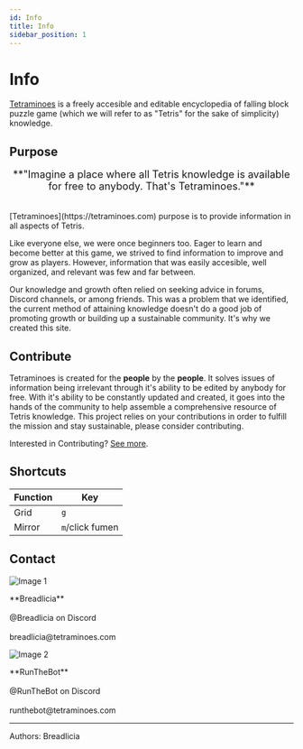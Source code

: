 ```yaml
---
id: Info
title: Info
sidebar_position: 1
---
```


# Info

[Tetraminoes](https://tetraminoes.com) is a freely accesible and editable encyclopedia of falling block puzzle game (which we will refer to as "Tetris" for the sake of simplicity) knowledge.

## Purpose

<center>
<font size="+1">**"Imagine a place where all Tetris knowledge is available for free to anybody. That's Tetraminoes."**</font>
</center>
<br></br>
[Tetraminoes](https://tetraminoes.com) purpose is to provide information in all aspects of Tetris. 

Like everyone else, we were once beginners too. Eager to learn and become better at this game, we strived to find information to improve and grow as players. However, information that was easily accesible, well organized, and relevant was few and far between. 

Our knowledge and growth often relied on seeking advice in forums, Discord channels, or among friends. This was a problem that we identified, the current method of attaining knowledge doesn't do a good job of  promoting growth or building up a sustainable community. It's why we created this site.

## Contribute

Tetraminoes is created for the **people** by the **people**. It solves issues of information being irrelevant through it's ability to be edited by anybody for free. With it's ability to be constantly updated and created, it goes into the hands of the community to help assemble a comprehensive resource of Tetris knowledge. This project relies on your contributions in order to fulfill the mission and stay sustainable, please consider contributing.

Interested in Contributing? [See more](Contributing.mdx).

## Shortcuts

| Function | Key |
|----------|----------|
| Grid | `g` | N/A |
| Mirror | `m`/click fumen|

## Contact

<div style={{ display: 'flex', alignItems: 'center' }}>
  <div style={{ textAlign: 'left', marginRight: '20px'}}>
    <img src="https://github.com/Breadlicia.png" alt="Image 1" style={{ width: '200px', height: '200px', borderRadius: '18px' }} />
    <p>**Breadlicia**<br></br>@Breadlicia on Discord<br></br>breadlicia@tetraminoes.com</p>
  </div>
  
  <div style={{ textAlign: 'left'}}>
    <img src="https://github.com/RunTheBot.png" alt="Image 2" style={{ width: '200px', height: '200px', borderRadius: '18px' }} />
    <p>**RunTheBot**<br></br>@RunTheBot on Discord<br></br>runthebot@tetraminoes.com</p>
  </div>
</div>

---

Authors: Breadlicia